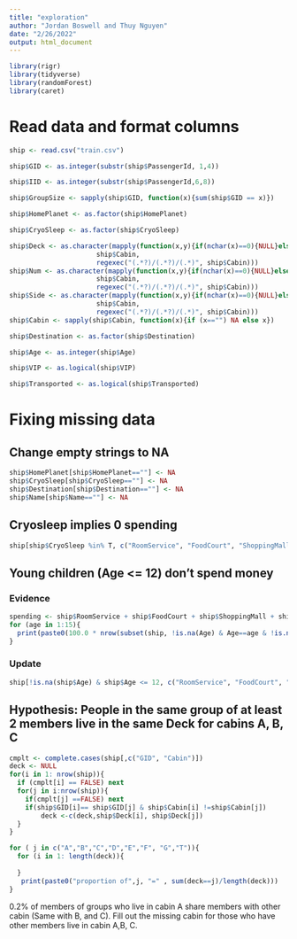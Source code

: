 ```yaml
---
title: "exploration"
author: "Jordan Boswell and Thuy Nguyen"
date: "2/26/2022"
output: html_document
---
```



```r
library(rigr)
library(tidyverse)
library(randomForest)
library(caret)
```


# Read data and format columns
```r
ship <- read.csv("train.csv")

ship$GID <- as.integer(substr(ship$PassengerId, 1,4))

ship$IID <- as.integer(substr(ship$PassengerId,6,8))

ship$GroupSize <- sapply(ship$GID, function(x){sum(ship$GID == x)})

ship$HomePlanet <- as.factor(ship$HomePlanet)

ship$CryoSleep <- as.factor(ship$CryoSleep)

ship$Deck <- as.character(mapply(function(x,y){if(nchar(x)==0){NULL}else{substr(x,y[2],y[3]-2)}},
                      ship$Cabin,
                      regexec("(.*?)/(.*?)/(.*)", ship$Cabin)))
ship$Num <- as.character(mapply(function(x,y){if(nchar(x)==0){NULL}else{substr(x,y[3],y[4]-2)}},
                      ship$Cabin,
                      regexec("(.*?)/(.*?)/(.*)", ship$Cabin)))
ship$Side <- as.character(mapply(function(x,y){if(nchar(x)==0){NULL}else{substr(x,y[4],nchar(x))}},
                      ship$Cabin,
                      regexec("(.*?)/(.*?)/(.*)", ship$Cabin)))
ship$Cabin <- sapply(ship$Cabin, function(x){if (x=="") NA else x})

ship$Destination <- as.factor(ship$Destination)

ship$Age <- as.integer(ship$Age)

ship$VIP <- as.logical(ship$VIP)

ship$Transported <- as.logical(ship$Transported)
```


# Fixing missing data
## Change empty strings to NA
```r
ship$HomePlanet[ship$HomePlanet==""] <- NA
ship$CryoSleep[ship$CryoSleep==""] <- NA
ship$Destination[ship$Destination==""] <- NA
ship$Name[ship$Name==""] <- NA
```

## Cryosleep implies 0 spending
```r
ship[ship$CryoSleep %in% T, c("RoomService", "FoodCourt", "ShoppingMall", "Spa", "VRDeck")] <- 0
```

## Young children (Age <= 12) don't spend money
### Evidence
```r
spending <- ship$RoomService + ship$FoodCourt + ship$ShoppingMall + ship$Spa + ship$VRDeck
for (age in 1:15){
  print(paste0(100.0 * nrow(subset(ship, !is.na(Age) & Age==age & !is.na(spending) & spending==0)) / nrow(subset(ship, !is.na(Age) & Age==age & !is.na(spending))), "% of people age ", age, " have 0 total spending"))
}
```

### Update
```r
ship[!is.na(ship$Age) & ship$Age <= 12, c("RoomService", "FoodCourt", "ShoppingMall", "Spa", "VRDeck")] <- 0
```


## Hypothesis: People in the same group of at least 2 members live in the same Deck for cabins A, B, C

```r
cmplt <- complete.cases(ship[,c("GID", "Cabin")])
deck <- NULL
for(i in 1: nrow(ship)){
  if (cmplt[i] == FALSE) next
  for(j in i:nrow(ship)){
    if(cmplt[j] ==FALSE) next
    if(ship$GID[i]== ship$GID[j] & ship$Cabin[i] !=ship$Cabin[j])
        deck <-c(deck,ship$Deck[i], ship$Deck[j])
  }
}
```


```r

for ( j in c("A","B","C","D","E","F", "G","T")){
  for (i in 1: length(deck)){
   
  }
   print(paste0("proportion of",j, "=" , sum(deck==j)/length(deck)))
}

```



0.2% of members of groups who live in cabin A share members with other cabin (Same with B, and C). Fill out the missing cabin for those who have other members live in cabin A,B, C.
